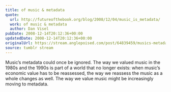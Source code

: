 ```yaml
---
title: of music & metadata
quote:
  url: http://futureofthebook.org/blog/2008/12/04/music_is_metadata/
  work: of music & metadata
  author: Dan Visel
pubDate: 2008-12-14T20:12:36+00:00
updatedDate: 2008-12-14T20:12:36+00:00
originalUrl: https://stream.anglepoised.com/post/64839459/musics-metadata-could-once-be-ignored-the-way-we
source: tumblr stream
---
```


Music&rsquo;s metadata could once be ignored. The way we valued music in the 1980s and the 1990s is part of a world that no longer exists: when music&rsquo;s economic value has to be reassessed, the way we reassess the music as a whole changes as well. The way we value music might be increasingly moving to metadata.
